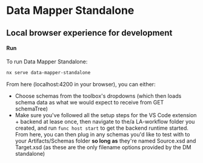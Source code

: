 
<Meta title="Docs/Data Mapper/Standalone" />

# Data Mapper Standalone

## Local browser experience for development

#### Run

To run Data Mapper Standalone:

```bash
nx serve data-mapper-standalone
```

From here (localhost:4200 in your browser), you can either:

- Choose schemas from the toolbox's dropdowns (which then loads schema data
  as what we would expect to receive from GET schemaTree)
- Make sure you've followed all the setup steps for the VS Code extension + backend
  at lease once, then navigate to the/a LA-workflow folder you created, and run
  `func host start` to get the backend runtime started. From here, you can then plug in
  any schemas you'd like to test with to your Artifacts/Schemas folder **so long as** they're
  named Source.xsd and Target.xsd (as these are the only filename options provided by the DM standalone)

